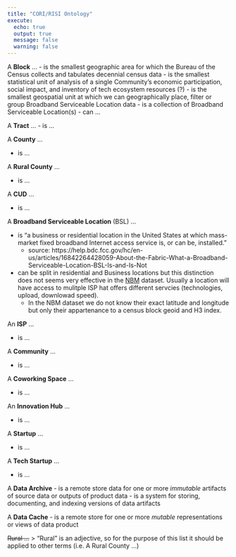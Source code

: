 ```yaml
---
title: "CORI/RISI Ontology"
execute:
  echo: true
  output: true
  message: false
  warning: false
---
```


A **Block** ...
  - is the smallest geographic area for which the Bureau of the Census collects and tabulates decennial census data
  - is the smallest statistical unit of analysis of a single Community's economic participation, social impact, and inventory of tech ecosystem resources (?)
  - is the smallest geospatial unit at which we can geographically place, filter or group Broadband Serviceable Location data
  - is a collection of Broadband Serviceable Location(s)
  - can ...

A **Tract** ...
  - is ...

A **County** ...

  - is ...

A **Rural County** ...

  - is ...

A **CUD** ...

  - is ...

A **Broadband Serviceable Location** (BSL) ...

  - is “a business or residential location in the United States at which mass-market fixed broadband Internet access service is, or can be, installed.” 
      - source:  https://help.bdc.fcc.gov/hc/en-us/articles/16842264428059-About-the-Fabric-What-a-Broadband-Serviceable-Location-BSL-Is-and-Is-Not 
  - can be split in residential and Business locations but this distinction does not seems very effective in the [NBM](https://broadbandmap.fcc.gov/data-download/nationwide-data?version=jun2023) dataset. Usually a location will have access to mulitple ISP hat offers different servcies (technologies, upload, downlowad speed). 
      - In the NBM dataset we do not know their exact latitude and longitude but only their appartenance to a census block geoid and H3 index. 


An **ISP** ...

  - is ...

A **Community** ...

  - is ...

A **Coworking Space** ...

  - is ...

An **Innovation Hub** ...

  - is ...

A **Startup** ...

  - is ...

A **Tech Startup** ...

  - is ...

A **Data Archive**
  - is a remote store data for one or more _immutable_ artifacts of source data or outputs of product data
  - is a system for storing, documenting, and indexing versions of data artifacts

A **Data Cache**
  - is a remote store for one or more _mutable_ representations or views of data product  

~~Rural ...~~
  > "Rural" is an adjective, so for the purpose of this list it should be applied to other terms (i.e. A Rural County ...)

